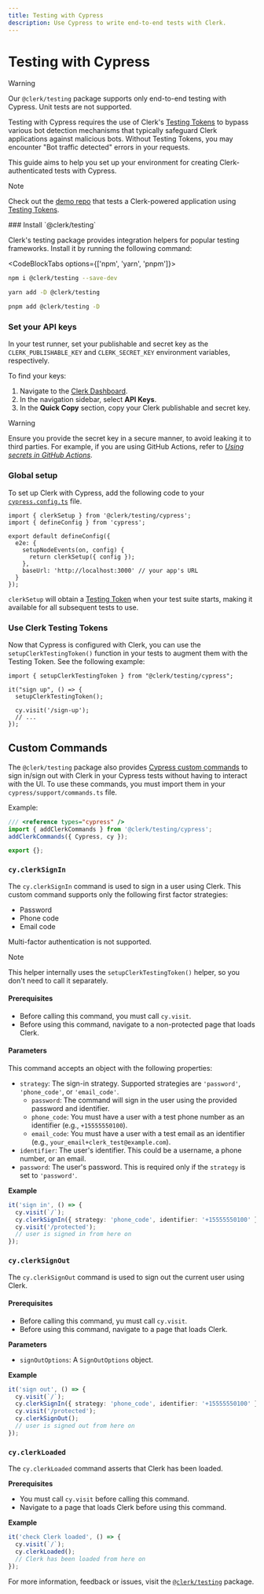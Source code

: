```yaml
---
title: Testing with Cypress
description: Use Cypress to write end-to-end tests with Clerk.
---
```


# Testing with Cypress

> [!WARNING]
> Our `@clerk/testing` package supports only end-to-end testing with Cypress. Unit tests are not supported.

Testing with Cypress requires the use of Clerk's [Testing Tokens](/docs/testing/overview#testing-tokens) to bypass various bot detection mechanisms that typically safeguard Clerk applications against malicious bots. Without Testing Tokens, you may encounter "Bot traffic detected" errors in your requests.

This guide aims to help you set up your environment for creating Clerk-authenticated tests with Cypress.

> [!NOTE]
> Check out the [demo repo](https://github.com/clerk/example-cypress-nextjs) that tests a Clerk-powered application using [Testing Tokens](/docs/testing/overview#testing-tokens).

<Steps>
### Install `@clerk/testing`

Clerk's testing package provides integration helpers for popular testing frameworks. Install it by running the following command:

<CodeBlockTabs options={['npm', 'yarn', 'pnpm']}>

```sh {{ filename: 'terminal' }}
npm i @clerk/testing --save-dev
```

```sh {{ filename: 'terminal' }}
yarn add -D @clerk/testing
```

```sh {{ filename: 'terminal' }}
pnpm add @clerk/testing -D
```

</CodeBlockTabs>


### Set your API keys

In your test runner, set your publishable and secret key as the `CLERK_PUBLISHABLE_KEY` and `CLERK_SECRET_KEY` environment variables, respectively.

To find your keys:
1. Navigate to the [Clerk Dashboard](https://dashboard.clerk.com/last-active?path=api-keys).
2. In the navigation sidebar, select **API Keys**.
3. In the **Quick Copy** section, copy your Clerk publishable and secret key.

> [!WARNING]
> Ensure you provide the secret key in a secure manner, to avoid leaking it to third parties. For example, if you are using GitHub Actions, refer to [*Using secrets in GitHub Actions*](https://docs.github.com/en/actions/security-guides/using-secrets-in-github-actions).


### Global setup

To set up Clerk with Cypress, add the following code to your [`cypress.config.ts`](https://docs.cypress.io/guides/references/configuration) file.

```tsx filename="cypress.config.ts"
import { clerkSetup } from '@clerk/testing/cypress';
import { defineConfig } from 'cypress';

export default defineConfig({
  e2e: {
    setupNodeEvents(on, config) {
      return clerkSetup({ config });
    },
    baseUrl: 'http://localhost:3000' // your app's URL
  }
});
```

`clerkSetup` will obtain a [Testing Token](/docs/testing/overview#testing-tokens) when your test suite starts, making it available for all subsequent tests to use.

### Use Clerk Testing Tokens

Now that Cypress is configured with Clerk, you can use the `setupClerkTestingToken()` function in your tests to augment them with the Testing Token. See the following example:

```tsx filename="my-test.cy.ts"
import { setupClerkTestingToken } from "@clerk/testing/cypress";

it("sign up", () => {
  setupClerkTestingToken();

  cy.visit('/sign-up');
  // ...
});
```

</Steps>

## Custom Commands

The `@clerk/testing` package also provides [Cypress custom commands](https://docs.cypress.io/api/cypress-api/custom-commands) to sign in/sign out with Clerk in your Cypress tests without having to interact with the UI.
To use these commands, you must import them in your `cypress/support/commands.ts` file.

Example:
```ts {{ filename: 'cypress/support/commands.ts' }}
/// <reference types="cypress" />
import { addClerkCommands } from '@clerk/testing/cypress';
addClerkCommands({ Cypress, cy });

export {};
```

### `cy.clerkSignIn`

The `cy.clerkSignIn` command is used to sign in a user using Clerk. This custom command supports only the following first factor strategies:

- Password
- Phone code
- Email code

Multi-factor authentication is not supported.

> [!NOTE]
> This helper internally uses the `setupClerkTestingToken()` helper, so you don't need to call it separately.

#### Prerequisites

- Before calling this command, you must call `cy.visit`.
- Before using this command, navigate to a non-protected page that loads Clerk.

#### Parameters

This command accepts an object with the following properties:

- `strategy`: The sign-in strategy. Supported strategies are `'password'`, `'phone_code'`, or `'email_code'`.
    - `password`: The command will sign in the user using the provided password and identifier.
    - `phone_code`: You must have a user with a test phone number as an identifier (e.g., `+15555550100`).
    - `email_code`: You must have a user with a test email as an identifier (e.g., `your_email+clerk_test@example.com`).
- `identifier`: The user's identifier. This could be a username, a phone number, or an email.
- `password`: The user's password. This is required only if the `strategy` is set to `'password'`.


**Example**

```ts {{ filename: 'cypress/e2e/my-test.cy.ts'}}
it('sign in', () => {
  cy.visit(`/`);
  cy.clerkSignIn({ strategy: 'phone_code', identifier: '+15555550100' });
  cy.visit('/protected');
  // user is signed in from here on
});
```

### `cy.clerkSignOut`

The `cy.clerkSignOut` command is used to sign out the current user using Clerk.

#### Prerequisites

- Before calling this command, yu must call `cy.visit`.
- Before using this command, navigate to a page that loads Clerk.

**Parameters**

- `signOutOptions`: A `SignOutOptions` object.

**Example**

```ts {{ filename: 'cypress/e2e/my-test.cy.ts'}}
it('sign out', () => {
  cy.visit(`/`);
  cy.clerkSignIn({ strategy: 'phone_code', identifier: '+15555550100' });
  cy.visit('/protected');
  cy.clerkSignOut();
  // user is signed out from here on
});
```

### `cy.clerkLoaded`

The `cy.clerkLoaded` command asserts that Clerk has been loaded.

**Prerequisites**

- You must call `cy.visit` before calling this command.
- Navigate to a page that loads Clerk before using this command.

**Example**

```ts {{ filename: 'cypress/e2e/my-test.cy.ts'}}
it('check Clerk loaded', () => {
  cy.visit(`/`);
  cy.clerkLoaded();
  // Clerk has been loaded from here on
});
```

For more information, feedback or issues, visit the [`@clerk/testing`](https://github.com/clerk/javascript/tree/main/packages/testing) package.
